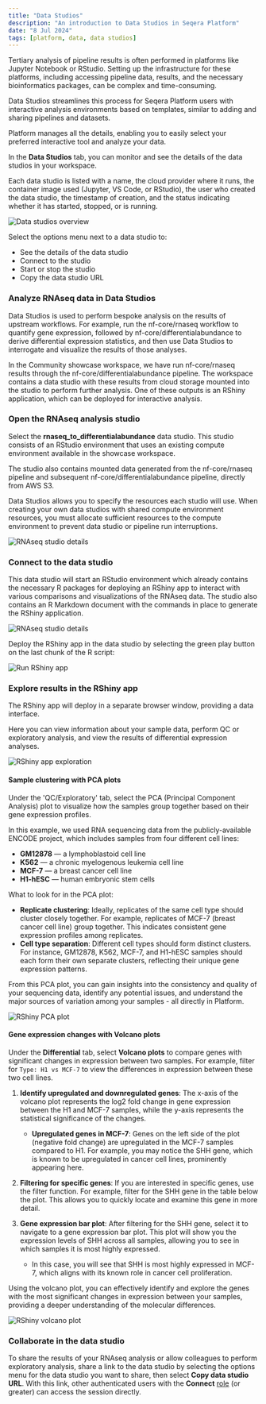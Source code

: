 ```yaml
---
title: "Data Studios"
description: "An introduction to Data Studios in Seqera Platform"
date: "8 Jul 2024"
tags: [platform, data, data studios]
---
```



Tertiary analysis of pipeline results is often performed in platforms like Jupyter Notebook or RStudio. Setting up the infrastructure for these platforms, including accessing pipeline data, results, and the necessary bioinformatics packages, can be complex and time-consuming.

Data Studios streamlines this process for Seqera Platform users with interactive analysis environments based on templates, similar to adding and sharing pipelines and datasets.

Platform manages all the details, enabling you to easily select your preferred interactive tool and analyze your data.

In the **Data Studios** tab, you can monitor and see the details of the data studios in your workspace.

Each data studio is listed with a name, the cloud provider where it runs, the container image used (Jupyter, VS Code, or RStudio), the user who created the data studio, the timestamp of creation, and the status indicating whether it has started, stopped, or is running. 

![Data studios overview](./assets/data-studios-overview.png)

Select the options menu next to a data studio to:
- See the details of the data studio
- Connect to the studio
- Start or stop the studio
- Copy the data studio URL

### Analyze RNAseq data in Data Studios

Data Studios is used to perform bespoke analysis on the results of upstream workflows. For example, run the nf-core/rnaseq workflow to quantify gene expression, followed by nf-core/differentialabundance to derive differential expression statistics, and then use Data Studios to interrogate and visualize the results of those analyses. 

In the Community showcase workspace, we have run nf-core/rnaseq results through the nf-core/differentialabundance pipeline. The workspace contains a data studio with these results from cloud storage mounted into the studio to perform further analysis. One of these outputs is an RShiny application, which can be deployed for interactive analysis.

### Open the RNAseq analysis studio 

Select the **rnaseq_to_differentialabundance** data studio. This studio consists of an RStudio environment that uses an existing compute environment available in the showcase workspace. 

The studio also contains mounted data generated from the nf-core/rnaseq pipeline and subsequent nf-core/differentialabundance pipeline, directly from AWS S3. 

Data Studios allows you to specify the resources each studio will use. When creating your own data studios with shared compute environment resources, you must allocate sufficient resources to the compute environment to prevent data studio or pipeline run interruptions. 

![RNAseq studio details](assets/rnaseq-diffab-studio-details.gif)

### Connect to the data studio

This data studio will start an RStudio environment which already contains the necessary R packages for deploying an RShiny app to interact with various comparisons and visualizations of the RNAseq data. The studio also contains an R Markdown document with the commands in place to generate the RShiny application.

![RNAseq studio details](assets/rnaseq-diffab-studio-details.gif)

Deploy the RShiny app in the data studio by selecting the green play button on the last chunk of the R script:

![Run RShiny app](./assets/rnaseq-diffab-run-rshiny-app.png)

### Explore results in the RShiny app

The RShiny app will deploy in a separate browser window, providing a data interface.

Here you can view information about your sample data, perform QC or exploratory analysis, and view the results of differential expression analyses.

![RShiny app exploration](assets/rnaseq-diffab-rshiny-app-explore.gif)

#### Sample clustering with PCA plots

Under the 'QC/Exploratory' tab, select the PCA (Principal Component Analysis) plot to visualize how the samples group together based on their gene expression profiles.

In this example, we used RNA sequencing data from the publicly-available ENCODE project, which includes samples from four different cell lines: 

- **GM12878** — a lymphoblastoid cell line
- **K562** — a chronic myelogenous leukemia cell line
- **MCF-7** — a breast cancer cell line
- **H1-hESC** — human embryonic stem cells

What to look for in the PCA plot:

- **Replicate clustering**: Ideally, replicates of the same cell type should cluster closely together. For example, replicates of MCF-7 (breast cancer cell line) group together. This indicates consistent gene expression profiles among replicates.
- **Cell type separation**: Different cell types should form distinct clusters. For instance, GM12878, K562, MCF-7, and H1-hESC samples should each form their own separate clusters, reflecting their unique gene expression patterns.

From this PCA plot, you can gain insights into the consistency and quality of your sequencing data, identify any potential issues, and understand the major sources of variation among your samples - all directly in Platform.

![RShiny PCA plot](assets/rnaseq-diffab-rshiny-pca-plot.gif)

#### Gene expression changes with Volcano plots 

Under the **Differential** tab, select **Volcano plots** to compare genes with significant changes in expression between two samples. For example, filter for `Type: H1 vs MCF-7` to view the differences in expression between these two cell lines.

1. **Identify upregulated and downregulated genes**: The x-axis of the volcano plot represents the log2 fold change in gene expression between the H1 and MCF-7 samples, while the y-axis represents the statistical significance of the changes.

    - **Upregulated genes in MCF-7**: Genes on the left side of the plot (negative fold change) are upregulated in the MCF-7 samples compared to H1. For example, you may notice the SHH gene, which is known to be upregulated in cancer cell lines, prominently appearing here.

2. **Filtering for specific genes**: If you are interested in specific genes, use the filter function. For example, filter for the SHH gene in the table below the plot. This allows you to quickly locate and examine this gene in more detail.

3. **Gene expression bar plot**: After filtering for the SHH gene, select it to navigate to a gene expression bar plot. This plot will show you the expression levels of SHH across all samples, allowing you to see in which samples it is most highly expressed.

    - In this case, you will see that SHH is most highly expressed in MCF-7, which aligns with its known role in cancer cell proliferation.

Using the volcano plot, you can effectively identify and explore the genes with the most significant changes in expression between your samples, providing a deeper understanding of the molecular differences.

![RShiny volcano plot](assets/rnaseq-diffab-rshiny-volcano-plot.gif)

### Collaborate in the data studio

To share the results of your RNAseq analysis or allow colleagues to perform exploratory analysis, share a link to the data studio by selecting the options menu for the data studio you want to share, then select **Copy data studio URL**. With this link, other authenticated users with the **Connect** [role](../../orgs-and-teams/roles.mdx) (or greater) can access the session directly.
